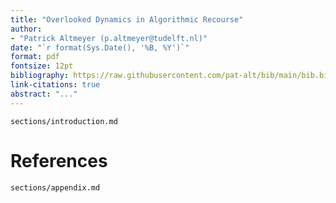 ```yaml
---
title: "Overlooked Dynamics in Algorithmic Recourse"
author:
- "Patrick Altmeyer (p.altmeyer@tudelft.nl)"
date: "`r format(Sys.Date(), '%B, %Y')`"
format: pdf
fontsize: 12pt
bibliography: https://raw.githubusercontent.com/pat-alt/bib/main/bib.bib
link-citations: true
abstract: "..."
---
```


```.include
sections/introduction.md
```

\FloatBarrier
\pagebreak

# References {-}

<div id="refs"></div>

\pagebreak

```.include
sections/appendix.md
```

